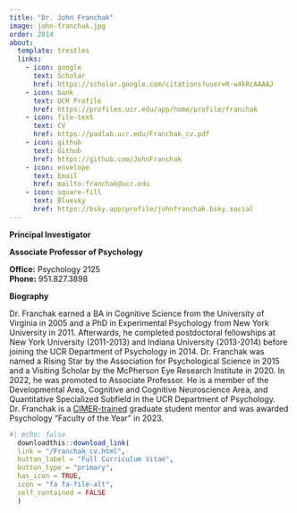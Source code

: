 ```yaml
---
title: "Dr. John Franchak"
image: john-franchak.jpg
order: 2014
about:
  template: trestles
  links:
    - icon: google
      text: Scholar
      href: https://scholar.google.com/citations?user=R-w4kRcAAAAJ
    - icon: bank
      text: UCR Profile
      href: https://profiles.ucr.edu/app/home/profile/franchak
    - icon: file-text
      text: CV
      href: https://padlab.ucr.edu/Franchak_cv.pdf
    - icon: github
      text: Github
      href: https://github.com/JohnFranchak
    - icon: envelope
      text: Email
      href: mailto:franchak@ucr.edu
    - icon: square-fill
      text: Bluesky
      href: https://bsky.app/profile/johnfranchak.bsky.social
---
```


[**Principal Investigator**]{.text-primary}

[**Associate Professor of Psychology**]{.text-primary}

**Office:** Psychology 2125 <br/> **Phone:** 951.827.3898 <br/>

**Biography**

Dr. Franchak earned a BA in Cognitive Science from the University of Virginia in 2005 and a PhD in Experimental Psychology from New York University in 2011. Afterwards, he completed postdoctoral fellowships at New York University (2011-2013) and Indiana University (2013-2014) before joining the UCR Department of Psychology in 2014. Dr. Franchak was named a Rising Star by the Association for Psychological Science in 2015 and a Visiting Scholar by the McPherson Eye Research Institute in 2020. In 2022, he was promoted to Associate Professor. He is a member of the Developmental Area, Cognitive and Cognitive Neuroscience Area, and Quantitative Specialized Subfield in the UCR Department of Psychology. Dr. Franchak is a [CIMER-trained](https://badges.ucr.edu/8b928696-c0e5-4f96-b3b1-04cba1e7e72c#acc.xVLf6MD2) graduate student mentor and was awarded Psychology "Faculty of the Year" in 2023. 

```r
#| echo: false
  downloadthis::download_link(
  link = "/Franchak_cv.html",
  button_label = "Full Curriculum Vitae",
  button_type = "primary",
  has_icon = TRUE,
  icon = "fa fa-file-alt",
  self_contained = FALSE
  )
```



